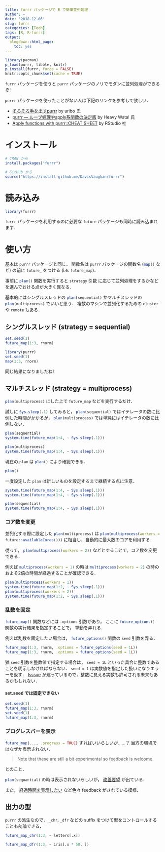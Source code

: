 ```yaml
---
title: furrr パッケージで R で簡単並列処理
author: ~
date: '2018-12-06'
slug: furrr
categories: [Tech]
tags: [R, R-furrr]
output:
  blogdown::html_page:
    toc: yes
---
```


```r
library(pacman)
p_load(purrr, tibble, knitr)
p_install(furrr, force = FALSE)
knitr::opts_chunk$set(cache = TRUE)
```


`furrr` パッケージを使うと 
`purrr` パッケージのノリでモダンに並列処理ができるぞ!

`purrr` パッケージを使ったことがない人は下記のリンクを参考して欲しい．

- [そろそろ手を出すpurrr](https://speakerdeck.com/s_uryu/nekosky) by uribo 氏
- [purrr — ループ処理やapply系関数の決定版
](https://heavywatal.github.io/rstats/purrr.html) by Heavy Watal 氏
- [Apply functions with purrr::CHEAT SHEET](https://www.rstudio.com/resources/cheatsheets/#purrr) by RStudio 社

# インストール {#install-furrr}

```r
# CRAN から
install.packages("furrr")

# GitHub から
source("https://install-github.me/DavisVaughan/furrr")
```

# 読み込み {#library-furrr}

```r
library(furrr)
```

`furrr` パッケージを利用するのに必要な
`future` パッケージも同時に読み込まれます．

# 使い方 {#howto}

基本は `purrr` パッケージと同じ．
関数名は `purrr` パッケージの関数名 (`map()`{.r} など) の前に `future_` をつける (i.e. `future_map`{.r})．

事前に `plan()`{.r} 関数を実行すると `strategy` 引数 に応じて並列処理をするかなどを選んでおける点が大きく異なる．

基本的にはシングルスレッドの `plan(sequential)`{.r} かマルチスレッドの `plan(multiprocess)`{.r} でいいと思う．
複数のマシンで並列化するための `cluster` や `remote` もある．

## シングルスレッド (strategy = sequential) {#single}

```r
set.seed(1)
future_map(1:3, rnorm)
```

```r
library(purrr)
set.seed(1)
map(1:3, rnorm)
```

同じ結果になりましたね!


## マルチスレッド (strategy = multiprocess) {#multi}

`plan(multiprocess)`{.r} にした上で `future_map` などを実行するだけ．

試しに `Sys.sleep(.1)`{.r} してみると，
`plan(sequential)`{.r} ではイテレータの数に比例した時間がかかるが， 
`plan(multiprocess)`{.r} では単純にはイテレータの数に比例しない．

```r
plan(sequential)
system.time(future_map(1:4, ~ Sys.sleep(.1)))

plan(multiprocess)
system.time(future_map(1:4, ~ Sys.sleep(.1)))
```

現在の `plan` は `plan()`{.r} により確認できる．

```r
plan()
```

一度設定した `plan` は新しいものを設定するまで継続する点に注意．

```r
system.time(future_map(1:4, ~ Sys.sleep(.1)))
system.time(future_map(1:4, ~ Sys.sleep(.1)))

plan(sequential)
system.time(future_map(1:4, ~ Sys.sleep(.1)))
```

### コア数を変更 {#cores}

並列化する際に設定した
`plan(multiprocess)`{.r}
は
`plan(multiprocess(workers = future::availableCores()))`{.r}
に相当し，自動的に最大数のコアを利用する．

従って， `plan(multiprocess(workers = 2))`{.r} などとすることで，コア数を変更できる．

例えば
`multiprocess(workers = 1)`{.r} の時は
`multiprocess(workers = 2)`{.r}
の時のおよそ2倍の時間が経過することが確認できる．

```r
plan(multiprocess(workers = 1))
system.time(future_map(1:2, ~ Sys.sleep(.1)))
plan(multiprocess(workers = 2))
system.time(future_map(1:2, ~ Sys.sleep(.1)))
```



### 乱数を固定 {#seeds}

`future_map()`{.r} 関数などには `.options` 引数があり，
ここに `future_options()`{.r} 関数の実行結果を指定することで，
挙動を弄れる．

例えば乱数を固定したい場合は， `future_options()`{.r} 関数の `seed` 引数を弄る．

```r
future_map(1:3, rnorm, .options = future_options(seed = 1L))
future_map(1:3, rnorm, .options = future_options(seed = 1L))
```

猶 `seed` 引数を整数値で指定する場合は，
`seed = 1L` といった具合に整数であることを明示しなければならない．
`seed = 1` は実数値を指定した扱いになりエラーを返す．
[Isssue](https://github.com/DavisVaughan/furrr/issues/55#issue-378970569)
が建っているので，整数に見える実数も許可される未来もあるかもしれない．

#### set.seed では固定できない {#set-seed}

```r
set.seed(1)
future_map(1:3, rnorm)
set.seed(1)
future_map(1:3, rnorm)
```

### プログレスバーを表示 {#progress}

`future_map(..., .progress = TRUE)`{.r} すればいいらしいが……？
当方の環境ではなぜか表示されない．

> Note that these are still a bit experimental so feedback is welcome. 

とのこと．

`plan(sequantial)`{.r} の時は表示されないらしいが，
[改善要望](https://github.com/DavisVaughan/furrr/issues/18)
が出ている．

また，
[経過時間を表示したい](https://github.com/DavisVaughan/furrr/issues/48)
など色々 feedback がされている模様．

## 出力の型 {#output-type}

`purrr` の派生なので， `_chr`, `_dfr` などの suffix をつけて型をコントロールすることも勿論できる．

```r
future_map_chr(1:3, ~ letters[.x])
```

```r
future_map_dfr(1:3, ~ iris[.x * 50, ])
```

